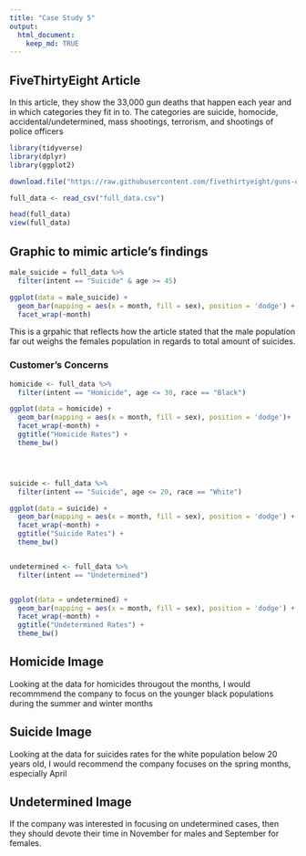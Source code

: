 ```yaml
---
title: "Case Study 5"
output: 
  html_document:
    keep_md: TRUE
---
```

## FiveThirtyEight Article
In this article, they show the 33,000 gun deaths that happen each year and in which categories they fit in to. The categories are suicide, homocide, accidental/undetermined, mass shootings, terrorism, and shootings of police officers

```r
library(tidyverse)
library(dplyr)
library(ggplot2)

download.file("https://raw.githubusercontent.com/fivethirtyeight/guns-data/master/full_data.csv", "full_data.csv")

full_data <- read_csv("full_data.csv")

head(full_data)
view(full_data)


```
## Graphic to mimic article's findings
```r
male_suicide = full_data %>% 
  filter(intent == "Suicide" & age >= 45)

ggplot(data = male_suicide) +
  geom_bar(mapping = aes(x = month, fill = sex), position = 'dodge') +
  facet_wrap(~month)

```
This is a grpahic that reflects how the article stated that the male population far out weighs the females population in regards to total amount of suicides.



### Customer's Concerns
```r
homicide <- full_data %>% 
  filter(intent == "Homicide", age <= 30, race == "Black")

ggplot(data = homicide) +
  geom_bar(mapping = aes(x = month, fill = sex), position = 'dodge')+
  facet_wrap(~month) +
  ggtitle("Homicide Rates") +
  theme_bw()




suicide <- full_data %>% 
  filter(intent == "Suicide", age <= 20, race == "White")

ggplot(data = suicide) +
  geom_bar(mapping = aes(x = month, fill = sex), position = 'dodge') +
  facet_wrap(~month) +
  ggtitle("Suicide Rates") +
  theme_bw()


undetermined <- full_data %>% 
  filter(intent == "Undetermined")


ggplot(data = undetermined) +
  geom_bar(mapping = aes(x = month, fill = sex), position = 'dodge') +
  facet_wrap(~month) +
  ggtitle("Undetermined Rates") +
  theme_bw()
```
## Homicide Image
Looking at the data for homicides througout the months, I would recommmend the company to focus on the younger black populations during the summer and winter months

## Suicide Image
Looking at the data for suicides rates for the white population below 20 years old, I would recommend the company focuses on the spring months, especially April

## Undetermined Image
If the company was interested in focusing on undetermined cases, then they should devote their time in November for males and September for females.

